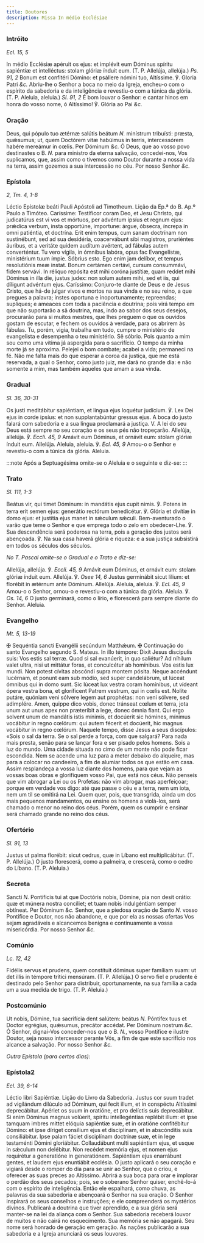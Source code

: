 ```yaml
---
title: Doutores
description: Missa In médio Ecclésiae
---
```


### Intróito

_Ecl. 15, 5_

<div class="grid grid-cols-2 gap-5">
  <span class="text-justify">
    In médio Ecclésiæ apéruit os ejus: et implévit eum Dóminus spíritu sapiéntiæ
    et intelléctus: stolam glóriæ índuit eum. (T. P. Allelúja, allelúja.)
    <em>Ps. 91, 2</em> Bonum est confitéri Dómino: et psállere nómini tuo, Altíssime.
    ℣. Gloria Patri <em>&c.</em>
  </span>
  <span class="text-justify">
    Abriu-lhe o Senhor a boca no meio da Igreja, encheu-o com o espírito da
    sabedoria e da inteligência e revestiu-o com a túnica da glória. (T. P.
    Aleluia, aleluia.) <em>Sl. 91, 2</em> É bom louvar o Senhor: e cantar hinos
    em honra do vosso nome, ó Altíssimo! ℣. Glória ao Pai <em>&c.</em>
  </span>
</div>

### Oração

<div class="grid grid-cols-2 gap-5">
  <span class="text-justify">
    Deus, qui pópulo tuo ætérnæ salútis beátum <em>N. </em>minístrum tribuísti:
    præsta, quǽsumus; ut, quem Doctórem vitæ habúimus in terris, intercessórem
    habére mereámur in cœlis. Per Dóminum <em>&c.</em>
  </span>
  <span class="text-justify">
    Ó Deus, que ao vosso povo destinastes o B. <em>N. </em>para ministro da
    eterna salvação, concedei-nos, Vos suplicamos, que, assim como o tivemos
    como Doutor durante a nossa vida na terra, assim gozemos a sua intercessão
    no céu. Por nosso Senhor <em>&c.</em>
  </span>
</div>

### Epístola

_2, Tm. 4, 1-8_

<div class="grid grid-cols-2 gap-5">
  <span class="text-justify">
    Léctio Epístolæ beáti Pauli Apóstoli ad Timotheum.
  </span>
  <span class="text-justify">Lição da Ep.ª do B. Ap.º Paulo a Timóteo.</span>
  <span class="text-justify">
    Caríssime: Testíficor coram Deo, et Jesu Christo, qui judicatúrus est vi vos
    et mórtuos, per advéntum ipsíus et regnum ejus: prǽdica verbum, insta
    opportúne, importune: árgue, óbsecra, íncrepa in omni patiéntia, et
    doctrína. Erit enim tempus, cum sanam doctrínam non sustinébunt, sed ad sua
    desidéria, coacervábunt sibi magistros, pruriéntes áuribus, et a veritáte
    quidem audítum avértent, ad fábulas autem converténtur. Tu vero vígila, in
    ómnibus labóra, opus fac Evangelístæ, ministérium tuum ímpie. Sóbrius esto.
    Ego enim jam delíbor, et tempus resolutiónis meæ instat. Bonum certámen
    certávi, cursum consummávi, fidem servávi. In réliquo repósita est mihi
    coróna justítiæ, quam reddet mihi Dóminus in illa die, justus judex: non
    solum autem mihi, sed et iis, qui díligunt advéntum ejus.
  </span>
  <span class="text-justify">
    Caríssimo: Conjuro-te diante de Deus e de Jesus Cristo, que há-de julgar
    vivos e mortos na sua vinda e no seu reino, a que pregues a palavra; instes
    oportuna e inoportunamente; repreendas; supliques; e ameaces com toda a
    paciência e doutrina; pois virá tempo em que não suportarão a sã doutrina,
    mas, indo ao sabor dos seus desejos, procurarão para si muitos mestres, que
    lhes preguem o que os ouvidos gostam de escutar, e fechem os ouvidos à
    verdade, para os abrirem às fábulas. Tu, porém, vigia, trabalha em tudo,
    cumpre o ministério de evangelista e desempenha o teu ministério. Sê sóbrio.
    Pois quanto a mim sou como uma vítima já aspergida para o sacrifício. O
    tempo da minha morte já se aproxima. Pelejei o bom combate; acabei a vida;
    permaneci na fé. Não me falta mais do que esperar a coroa da justiça, que me
    está reservada, a qual o Senhor, como justo juiz, me dará no grande dia: e
    não somente a mim, mas também àqueles que amam a sua vinda.
  </span>
</div>

### Gradual

_Sl. 36, 30-31_

<div class="grid grid-cols-2 gap-5">
  <span class="text-justify">
    Os justi meditábitur sapiéntiam, et lingua ejus loquétur judícium. ℣. Lex
    Dei ejus in corde ipsíus: et non supplantabúntur gressus ejus.
  </span>
  <span class="text-justify">
    A boca do justo falará com sabedoria e a sua língua proclamará a justiça. V.
    A lei do seu Deus está sempre no seu coração e os seus pés não tropeçarão.
  </span>
  <span class="text-justify">
    Allelúja, allelúja. ℣. <em>Eccli. 45, 9</em> Amávit eum Dóminus, et ornávit
    eum: stolam glóriæ índuit eum. Allelúja.
  </span>
  <span class="text-justify">
    Aleluia, aleluia. ℣. <em>Ecl. 45, 9</em> Amou-o o Senhor e revestiu-o com a
    túnica da glória. Aleluia.
  </span>
</div>

:::note
Após a Septuagésima omite-se o Aleluia e o seguinte e diz-se:
:::

### Trato

_Sl. 111, 1-3_

<div class="grid grid-cols-2 gap-5">
  <span class="text-justify">
    Beátus vir, qui timet Dóminum: in mandátis ejus cupit nimis. ℣. Potens in
    terra erit semen ejus: generátio rectórum benedicétur. ℣. Glória et divítiæ
    in domo ejus: et justítia ejus manet in sǽculum sǽculi.
  </span>
  <span class="text-justify">
    Bem-aventurado o varão que teme o Senhor e que emprega todo o zelo em
    obedecer-Lhe. ℣. Sua descendência será poderosa na terra, pois a geração dos
    justos será abençoada. ℣. Na sua casa haverá glória e riqueza: e a sua
    justiça subsistirá em todos os séculos dos séculos.
  </span>
</div>

<em>No T. Pascal omite-se o Gradual e o Trato e diz-se:</em>

<div class="grid grid-cols-2 gap-5">
  <span class="text-justify">
    Allelúja, allelúja. ℣. <em>Eccli. 45, 9</em> Amávit eum Dóminus, et ornávit
    eum: stolam glóriæ índuit eum. Allelúja. ℣. <em>Osee 14, 6</em> Justus
    germinábit sicut lílium: et florébit in ætérnum ante Dóminum. Allelúja.
  </span>
  <span class="text-justify">
    Aleluia, aleluia. ℣. <em>Ecl. 45, 9</em> Amou-o o Senhor, ornou-o e
    revestiu-o com a túnica da glória. Aleluia. ℣. <em>Os. 14, 6</em> O justo
    germinará, como o lírio, e florescerá para sempre diante do Senhor. Aleluia.
  </span>
</div>

### Evangelho

_Mt. 5, 13-19_

<div class="grid grid-cols-2 gap-5">
  <span class="text-justify">
    <span class="text-red-500">✠</span> Sequéntia sancti Evangélii secúndum
    Matthǽum.
  </span>
  <span class="text-justify">
    <span class="text-red-500">✠</span> Continuação do santo Evangelho segundo
    S. Mateus.
  </span>
  <span class="text-justify">
    In illo témpore: Dixit Jesus discípulis suis: Vos estis sal terræ. Quod si
    sal evanúerit, in quo saliétur? Ad níhilum valet ultra, nisi ut mittátur
    foras, et conculcétur ab homínibus. Vos estis lux mundi. Non potest cívitas
    abscóndi supra montem pósita. Neque accéndunt lucérnam, et ponunt eam sub
    módio, sed super candelábrum, ut lúceat ómnibus qui in domo sunt. Sic lúceat
    lux vestra coram homínibus, ut vídeant ópera vestra bona, et gloríficent
    Patrem vestrum, qui in cœlis est. Nolíte putáre, quóniam veni sólvere legem
    aut prophétas: non veni sólvere, sed adimplére. Amen, quippe dico vobis,
    donec tránseat cœlum et terra, jota unum aut unus apex non præteríbit a
    lege, donec ómnia fiant. Qui ergo solvent unum de mandátis istis mínimis, et
    docúerit sic hómines, mínimus vocábitur in regno cœlórum: qui autem fécerit
    et docúerit, hic magnus vocábitur in regno cœlórum.
  </span>
  <span class="text-justify">
    Naquele tempo, disse Jesus a seus discípulos: «Sois o sal da terra. Se o sal
    perde a força, com que salgará? Para nada mais presta, senão para se lançar
    fora e ser pisado pelos homens. Sois a luz do mundo. Uma cidade situada no
    cimo de um monte não pode ficar escondida. Nem se acende uma luz para a
    meter debaixo do alqueire, mas para a colocar no candeeiro, a fim de alumiar
    todos os que estão em casa. Assim resplandeça a vossa luz diante dos homens,
    para que vejam as vossas boas obras e glorifiquem vosso Pai, que está nos
    céus. Não penseis que vim abrogar a Lei ou os Profetas: não vim abrogar, mas
    aperfeiçoar; porque em verdade vos digo: até que passe o céu e a terra, nem
    um iota, nem um til se omitirá na Lei. Quem quer, pois, que transgrida,
    ainda um dos mais pequenos mandamentos, ou ensine os homens a violá-los,
    será chamado o menor no reino dos céus. Porém, quem os cumprir e ensinar
    será chamado grande no reino dos céus.
  </span>
</div>

### Ofertório

_Sl. 91, 13_

<div class="grid grid-cols-2 gap-5">
  <span class="text-justify">
    Justus ut palma florébit: sicut cedrus, quæ in Líbano est multiplicábitur.
    (T. P. Allelúja.)
  </span>
  <span class="text-justify">
    O justo florescerá, como a palmeira, e crescerá, como o cedro do Líbano. (T.
    P. Aleluia.)
  </span>
</div>

### Secreta

<div class="grid grid-cols-2 gap-5">
  <span class="text-justify">
    Sancti <em>N. </em>Pontíficis tui at que Doctóris nobis, Dómine, pia non
    desit orátio: quæ et múnera nostra concíliet; et tuam nobis indulgéntiam
    semper obtíneat. Per Dóminum <em>&c.</em>
  </span>
  <span class="text-justify">
    Senhor, que a piedosa oração de Santo <em>N. </em>vosso Pontífice e Doutor,
    nos não abandone, e que por ela as nossas ofertas Vos sejam agradáveis e
    alcancemos benigna e continuamente a vossa misericórdia. Por nosso Senhor
    <em>&c.</em>
  </span>
</div>

### Comúnio

_Lc. 12, 42_

<div class="grid grid-cols-2 gap-5">
  <span class="text-justify">
    Fidélis servus et prudens, quem constítuit dóminus super famíliam suam: ut
    det illis in témpore trítici mensúram. (T. P. Allelúja.)
  </span>
  <span class="text-justify">
    O servo fiel e prudente é destinado pelo Senhor para distribuir,
    oportunamente, na sua família a cada um a sua medida de trigo. (T. P.
    Aleluia.)
  </span>
</div>

### Postcomúnio

<div class="grid grid-cols-2 gap-5">
  <span class="text-justify">
    Ut nobis, Dómine, tua sacrifícia dent salútem: beátus <em>N. </em>Póntifex
    tuus et Doctor egrégius, quǽsumus, precátor accédat. Per Dóminum nostrum
    <em>&c.</em>
  </span>
  <span class="text-justify">
    Ó Senhor, dignai-Vos conceder-nos que o B. <em>N.</em>, vosso Pontífice e
    ilustre Doutor, seja nosso intercessor perante Vós, a fim de que este
    sacrifício nos alcance a salvação. Por nosso Senhor <em>&c.</em>
  </span>
</div>

<em>Outra Epístola (para certos dias):</em>

### Epístola2

_Ecl. 39, 6-14_

<div class="grid grid-cols-2 gap-5">
  <span class="text-justify">Léctio libri Sapiéntiæ.</span>
  <span class="text-justify">Lição do Livro da Sabedoria.</span>
  <span class="text-justify">
    Justus cor suum tradet ad vigilándum dilúculo ad Dóminum, qui fecit illum,
    et in conspéctu Altíssimi deprecábitur. Apériet os suum in oratióne, et pro
    delíctis suis deprecábitur. Si enim Dóminus magnus volúerit, spíritu
    intellegéntias replébit illum: et ipse tamquam imbres mittet elóquia
    sapiéntiæ suæ, et in oratióne confitébitur Dómino: et ipse díriget consílium
    ejus et disciplínam, et in abscónditis suis consiliábitur. Ipse palam fáciet
    disciplínam doctrínæ suæ, et in lege testaménti Dómini gloriábitur.
    Collaudábunt multi sapiéntiam ejus, et usque in sǽculum non delébitur. Non
    recédet memória ejus, et nomen ejus requirétur a generatióne in
    generatiónem. Sapiéntiam ejus enarrábunt gentes, et laudem ejus enuntiábit
    ecclésia.
  </span>
  <span class="text-justify">
    O justo aplicará o seu coração e vigiará desde o romper do dia para se unir
    ao Senhor, que o criou, e oferecer as suas preces ao Altíssimo. Abrirá a sua
    boca para orar e implorar o perdão dos seus pecados; pois, se o soberano
    Senhor quiser, enchê-lo-á com o espírito de inteligência. Então ele
    espalhará, como chuva, as palavras da sua sabedoria e abençoará o Senhor na
    sua oração. O Senhor inspirará os seus conselhos e instruções; e ele
    compreenderá os mystérios divinos. Publicará a doutrina que tiver aprendido,
    e a sua glória será manter-se na lei da aliança com o Senhor. Sua sabedoria
    receberá louvor de muitos e não cairá no esquecimento. Sua memória se não
    apagará. Seu nome será honrado de geração em geração. As nações publicarão a
    sua sabedoria e a Igreja anunciará os seus louvores.
  </span>
</div>
